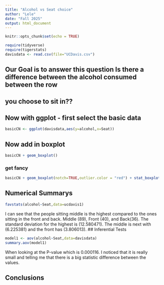 ```yaml
---
title: "Alcohol vs Seat choice"
author: "Lele"
date: "Fall 2025"
output: html_document
---
```


```r
knitr::opts_chunk$set(echo = TRUE)
```

```r
require(tidyverse)
require(tigerstats)
davisdata <- read.csv(file="UCDavis.csv")
```
## Our Goal is to answer this question Is there a difference between the alcohol consumed between the row
## you choose to sit in??

## Now with ggplot - first select the basic data

```r
basicCN <- ggplot(davisdata,aes(y=alcohol,x=Seat))
```
## Now add in boxplot

```r
basicCN + geom_boxplot()
```
  
  
### get fancy  

```r
basicCN + geom_boxplot(notch=TRUE,outlier.color = "red") + stat_boxplot(geom ='errorbar') + labs(title="Fancy notch boxplot \n with 2 lines")
```

## Numerical Summarys 
```r
favstats(alcohol~Seat,data=ucdavis1)
```
I can see that the people sitting middle is the highest compared to the ones sitting in the front and back. Middle (89), Front (40), and Back(36). The standard deviation for the highest is (12.580471). The middle is next with (6.225381) and the front has (3.806013).
## Inferential Tests
  
```r
model1 <- aov(alcohol~Seat,data=davisdata)
summary.aov(model1)
```
When looking at the P-value which is 0.000116. I noticed that it is really small and telling me that there is a big statistic difference between the values.

## Conclusions


